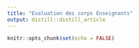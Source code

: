 ```yaml
---
title: "Evaluation des corps Enseignants"
output: distill::distill_article
---
```


```r
knitr::opts_chunk$set(echo = FALSE)
```

